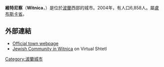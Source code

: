 {{Infobox settlement
| name = Witnica
| image_flag = POL Witnica flag.svg
| image_shield = POL Witnica COA.svg
| pushpin_map = Poland
| coordinates_region = PL
| subdivision_type = 國家
| subdivision_name = {{POL}}
| subdivision_type1 = [[波蘭行政區劃|省份]]
| subdivision_name1 = [[盧布斯卡省|盧布斯卡]]
| subdivision_type2 = [[Powiat|County]]
| subdivision_name2 = [[Gorzów_County|Gorzów]]
| subdivision_type3 = [[Gmina|Gmina]]
| subdivision_name3 = [[Gmina_Witnica|Witnica]]
| area_total_km2 = 8.21
| population_as_of = 2006
| population_total = 6849
| population_density_km2 = auto
| latd = 52 | latm = 40 | lats = 40 | latNS = N | longd = 14 | longm = 53 | longs = 29 | longEW = E
| elevation_m =
| postal_code_type = Postal code
| postal_code = 66-460
| website = http://www.witnica.pl }}

'''維特尼察'''（'''Witnica'''，{{lang-de|Vietz}}）是位於[[波蘭|波蘭]]西部的城市。2004年，有人口6,858人。屬[[盧布斯卡省|盧布斯卡省]]。

==外部連結==
*[http://www.witnica.pl/ Official town webpage]
* [http://www.sztetl.org.pl/en/city/witnica/ Jewish Community in Witnica] on Virtual Shtetl

{{coord|52|41|N|14|53|E|display=title}}

{{Authority control}}
[[Category:波蘭城市|Category:波蘭城市]]